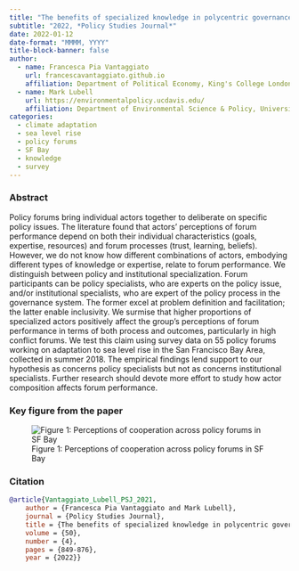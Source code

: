 ```yaml
---
title: "The benefits of specialized knowledge in polycentric governance systems."
subtitle: "2022, *Policy Studies Journal*"
date: 2022-01-12
date-format: "MMMM, YYYY"
title-block-banner: false
author:
  - name: Francesca Pia Vantaggiato
    url: francescavantaggiato.github.io
    affiliation: Department of Political Economy, King's College London, United Kingdom
  - name: Mark Lubell
    url: https://environmentalpolicy.ucdavis.edu/
    affiliation: Department of Environmental Science & Policy, University of California Davis, United States
categories: 
  - climate adaptation
  - sea level rise
  - policy forums
  - SF Bay
  - knowledge
  - survey
---
```


### Abstract

Policy forums bring individual actors together to deliberate on specific policy issues. The literature found that actors' perceptions of forum performance depend on both their individual characteristics (goals, expertise, resources) and forum processes (trust, learning, beliefs). However, we do not know how different combinations of actors, embodying different types of knowledge or expertise, relate to forum performance. We distinguish between policy and institutional specialization. Forum participants can be policy specialists, who are experts on the policy issue, and/or institutional specialists, who are expert of the policy process in the governance system. The former excel at problem definition and facilitation; the latter enable inclusivity. We surmise that higher proportions of specialized actors positively affect the group's perceptions of forum performance in terms of both process and outcomes, particularly in high conflict forums. We test this claim using survey data on 55 policy forums working on adaptation to sea level rise in the San Francisco Bay Area, collected in summer 2018. The empirical findings lend support to our hypothesis as concerns policy specialists but not as concerns institutional specialists. Further research should devote more effort to study how actor composition affects forum performance.

### Key figure from the paper

![Figure 1: Perceptions of cooperation across policy forums in SF Bay](VL_PSJ2022.jpg)

### Citation

``` bibtex
@article{Vantaggiato_Lubell_PSJ_2021,
    author = {Francesca Pia Vantaggiato and Mark Lubell},
    journal = {Policy Studies Journal},
    title = {The benefits of specialized knowledge in polycentric governance.},
    volume = {50},
    number = {4},
    pages = {849-876},
    year = {2022}}
```
